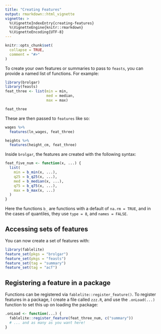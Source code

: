 ```yaml
---
title: "Creating Features"
output: rmarkdown::html_vignette
vignette: >
  %\VignetteIndexEntry{creating-features}
  %\VignetteEngine{knitr::rmarkdown}
  %\VignetteEncoding{UTF-8}
---
```


```r
knitr::opts_chunk$set(
  collapse = TRUE,
  comment = "#>"
)
```

To create your own features or summaries to pass to `feasts`, you can provide a named list of functions. For example:

```r
library(brolgar)
library(feasts)
feat_three <- list(min = min,
                   med = median,
                   max = max)

feat_three

```

These are then passed to `features` like so:

```r
wages %>%
  features(ln_wages, feat_three)

heights %>%
  features(height_cm, feat_three)
```
 
Inside `brolgar`, the features are created with the following syntax:

```r
feat_five_num <- function(x, ...) {
  list(
    min = b_min(x, ...),
    q25 = b_q25(x, ...),
    med = b_median(x, ...),
    q75 = b_q75(x, ...),
    max = b_max(x, ...)
  )
}
```

Here the functions `b_` are functions with a default of `na.rm = TRUE`, and in 
the cases of quantiles, they use `type = 8`, and `names = FALSE`.

## Accessing sets of features

You can now create a set of features with:

```r
library(fablelite)
feature_set(pkgs = "brolgar")
feature_set(pkgs = "feasts")
feature_set(tag = "summary")
feature_set(tag = "acf")
```

## Registering a feature in a package

Functions can be registered via `fablelite::register_feature()`. 
To register features in a package, I create a file called `zzz.R`, and use the
`.onLoad(...)` function to set this up on loading the package:

```r
.onLoad <- function(...) {
  fablelite::register_feature(feat_three_num, c("summary"))
  # ... and as many as you want here!
}
```

